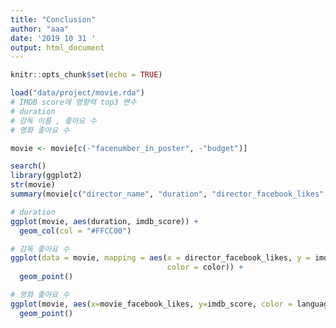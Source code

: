 ```yaml
---
title: "Conclusion"
author: "aaa"
date: '2019 10 31 '
output: html_document
---
```


```r
knitr::opts_chunk$set(echo = TRUE)
```

```r

load("data/project/movie.rda")
# IMDB score에 영향력 top3 변수
# duration
# 감독 이름 , 좋아요 수
# 영화 좋아요 수

movie <- movie[c(-"facenumber_in_poster", -"budget")]

search()
library(ggplot2)
str(movie)
summary(movie[c("director_name", "duration", "director_facebook_likes", "movie_facebook_likes")])

# duration
ggplot(movie, aes(duration, imdb_score)) +
  geom_col(col = "#FFCC00")

# 감독 좋아요 수
ggplot(data = movie, mapping = aes(x = director_facebook_likes, y = imdb_score,
                                   color = color)) +
  geom_point()

# 영화 좋아요 수
ggplot(movie, aes(x=movie_facebook_likes, y=imdb_score, color = language)) +
  geom_point()
```
